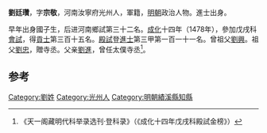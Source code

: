 '''劉廷瓚'''，字'''宗敬'''，河南汝寧府光州人，軍籍，[[明朝|明朝]]政治人物。進士出身。

早年出身國子生，后进河南鄉試第三十二名。[[成化|成化]]十四年（1478年），參加戊戌科[[會試|會試]]，得[[貢士|貢士]]第三百十五名。[[殿試|殿試]]登[[進士|進士]]第三甲第一百一十一名。曾祖父[[劉興|劉興]]。祖父[[劉忠|劉忠]]，贈寺丞。父亲[[劉進|劉進]]，曾任太僕寺丞<ref>《天一阁藏明代科举录选刊·登科录》（《成化十四年戊戌科殿試金榜》）</ref>。

==参考==
{{reflist}}

{{start box}}
{{s-off}}
{{s-before|[[郭絍|郭絍]]}}
{{s-title|明朝績溪縣知縣|1486年－弘治年間}}
{{s-after|[[高梁_(明朝)|高梁]]}}
{{end box}}

{{明朝人物小作品}}
{{成化十四年戊戌科殿試金榜}}

[[Category:劉姓|Category:劉姓]]
[[Category:光州人|Category:光州人]]
[[Category:明朝績溪縣知縣|Category:明朝績溪縣知縣]]